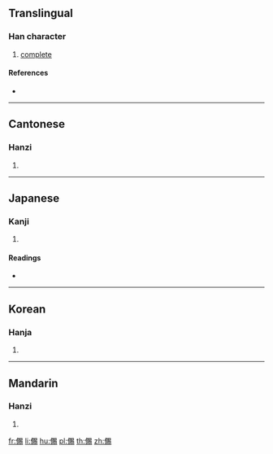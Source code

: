 {{character info/new}}
==Translingual==

===Han character===
{{Han char|rn=9|rad=人|as=15|sn=17|four=26227|canj=OBCH|ids=⿰亻賜}}

# [[complete]]

====References====
* {{Han ref|kx=0120.270|dkj=01260|dj=0254.250|hdz=10234.040|uh=5129|ud=20777|bh=ECBE|bd=60606}}

----

==Cantonese==

===Hanzi===
{{yue-hanzi|jyut=[[ci3]]|y=chi3}}

# {{defn|lang=yue|sort=人15}}

----

==Japanese==

===Kanji===
{{ja-kanji|grade=|rs=人15}}

# {{defn|lang=ja|sort=人15}}

====Readings====
* {{ja-readings|on=[[し]] (shi)|kun=[[つくす]] (tsukusu), [[つきる]] (tsukiru)}}

----

==Korean==

===Hanja===
{{ko-hanja|hangeul=사|rv=sa|mr=sa}}

# {{defn|lang=ko|sort=人15}}

----

==Mandarin==

===Hanzi===
{{cmn-hanzi|pin=[[sì]] ([[si4]])|wg=ssu<sup>4</sup>}}

# {{defn|lang=cmn|sort=人15}}

[[fr:儩]]
[[li:儩]]
[[hu:儩]]
[[pl:儩]]
[[th:儩]]
[[zh:儩]]